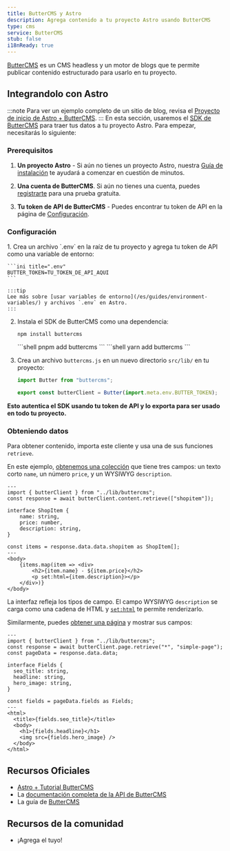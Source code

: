 ```yaml
---
title: ButterCMS y Astro
description: Agrega contenido a tu proyecto Astro usando ButterCMS
type: cms
service: ButterCMS
stub: false
i18nReady: true
---
```


[ButterCMS](https://buttercms.com/) es un CMS headless y un motor de blogs que te permite publicar contenido estructurado para usarlo en tu proyecto.

## Integrandolo con Astro
:::note
Para ver un ejemplo completo de un sitio de blog, revisa el [Proyecto de inicio de Astro + ButterCMS](https://buttercms.com/starters/astro-starter-project/).
::: 
En esta sección, usaremos el [SDK de ButterCMS](https://www.npmjs.com/package/buttercms) para traer tus datos a tu proyecto Astro.
Para empezar, necesitarás lo siguiente:
### Prerequisitos

1. **Un proyecto Astro** - Si aún no tienes un proyecto Astro, nuestra [Guía de instalación](/es/install-and-setup/) te ayudará a comenzar en cuestión de minutos.

2. **Una cuenta de ButterCMS**. Si aún no tienes una cuenta, puedes [registrarte](https://buttercms.com/join/) para una prueba gratuita.

3. **Tu token de API de ButterCMS** - Puedes encontrar tu token de API en la página de [Configuración](https://buttercms.com/settings/).

### Configuración

<Steps>
1. Crea un archivo `.env` en la raíz de tu proyecto y agrega tu token de API como una variable de entorno:

    ```ini title=".env"
    BUTTER_TOKEN=TU_TOKEN_DE_API_AQUI
    ```

    :::tip
    Lee más sobre [usar variables de entorno](/es/guides/environment-variables/) y archivos `.env` en Astro.
    :::

2. Instala el SDK de ButterCMS como una dependencia:
    <PackageManagerTabs>
      <Fragment slot="npm">
      ```shell
      npm install buttercms
      ```
      </Fragment>
      <Fragment slot="pnpm">
      ```shell
      pnpm add buttercms
      ```
      </Fragment>
      <Fragment slot="yarn">
      ```shell
      yarn add buttercms
      ```
      </Fragment>
    </PackageManagerTabs>

3. Crea un archivo `buttercms.js` en un nuevo directorio `src/lib/` en tu proyecto:

    ```js title="src/lib/buttercms.js"
    import Butter from "buttercms";

    export const butterClient = Butter(import.meta.env.BUTTER_TOKEN);
    ```
</Steps>

**Esto autentica el SDK usando tu token de API y lo exporta para ser usado en todo tu proyecto.**

### Obteniendo datos
Para obtener contenido, importa este cliente y usa una de sus funciones `retrieve`.

En este ejemplo, [obtenemos una colección](https://buttercms.com/docs/api/#retrieve-a-collection) que tiene tres campos: un texto corto `name`, un número `price`, y un WYSIWYG `description`.

```astro title="src/pages/ShopItem.astro"
---
import { butterClient } from "../lib/buttercms";
const response = await butterClient.content.retrieve(["shopitem"]);

interface ShopItem {
	name: string,
	price: number,
	description: string,
}

const items = response.data.data.shopitem as ShopItem[];
---
<body>
	{items.map(item => <div>
		<h2>{item.name} - ${item.price}</h2>
		<p set:html={item.description}></p>
	</div>)}
</body>
```

La interfaz refleja los tipos de campo. El campo WYSIWYG `description` se carga como una cadena de HTML y [`set:html`](/es/reference/directives-reference/#sethtml) te permite renderizarlo.

Similarmente, puedes [obtener una página](https://buttercms.com/docs/api/#get-a-single-page) y mostrar sus campos:

```astro title="src/pages/ShopItem.astro"
---
import { butterClient } from "../lib/buttercms";
const response = await butterClient.page.retrieve("*", "simple-page");
const pageData = response.data.data;

interface Fields {
  seo_title: string,
  headline: string,
  hero_image: string,
}

const fields = pageData.fields as Fields;
---
<html>
  <title>{fields.seo_title}</title>
  <body>
    <h1>{fields.headline}</h1>
    <img src={fields.hero_image} />
  </body>
</html>
```

## Recursos Oficiales

- [Astro + Tutorial ButterCMS](https://buttercms.com/starters/astro-starter-project/)
- La [documentación completa de la API de ButterCMS](https://buttercms.com/docs/api/)
- La guía de [ButterCMS](https://buttercms.com/docs/api-client/javascript/)

## Recursos de la comunidad
- ¡Agrega el tuyo!
